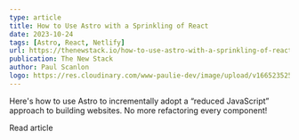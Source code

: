 ```yaml
---
type: article
title: How to Use Astro with a Sprinkling of React
date: 2023-10-24
tags: [Astro, React, Netlify]
url: https://thenewstack.io/how-to-use-astro-with-a-sprinkling-of-react/
publication: The New Stack
author: Paul Scanlon
logo: https://res.cloudinary.com/www-paulie-dev/image/upload/v1665235257/paulie.dev/Logos/tns-logo_miu6qk.png
---
```


Here's how to use Astro to incrementally adopt a “reduced JavaScript” approach to building websites. No more refactoring every component!

<Cta href='https://thenewstack.io/how-to-use-astro-with-a-sprinkling-of-react/'>Read article</Cta>
